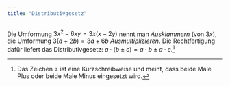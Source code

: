 ```yaml
---
title: "Distributivgesetz"
---
```


Die Umformung $3x^2 - 6xy = 3x(x - 2y)$ nennt man *Ausklammern* (von $3x$), die Umformung $3(a+2b) = 3a + 6b$ *Ausmultiplizieren*. Die Rechtfertigung dafür liefert das Distributivgesetz: $a \cdot (b \pm c) = a \cdot b \pm a \cdot c$.^[Das Zeichen $\pm$ ist eine Kurzschreibweise und meint, dass beide Male Plus oder beide Male Minus eingesetzt wird.]